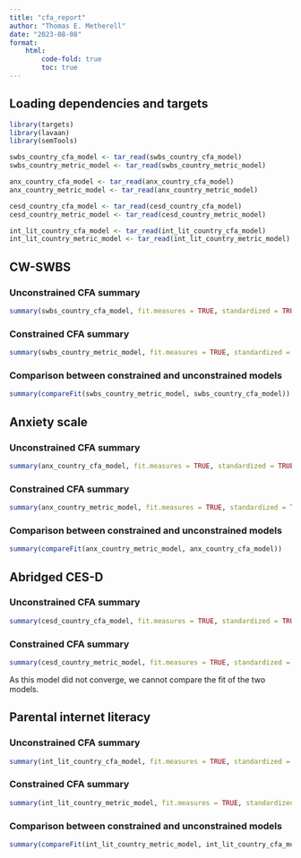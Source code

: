 ```yaml
---
title: "cfa_report"
author: "Thomas E. Metherell"
date: "2023-08-08"
format:
    html:
        code-fold: true
        toc: true
---
```


## Loading dependencies and targets

```r
library(targets)
library(lavaan)
library(semTools)

swbs_country_cfa_model <- tar_read(swbs_country_cfa_model)
swbs_country_metric_model <- tar_read(swbs_country_metric_model)

anx_country_cfa_model <- tar_read(anx_country_cfa_model)
anx_country_metric_model <- tar_read(anx_country_metric_model)

cesd_country_cfa_model <- tar_read(cesd_country_cfa_model)
cesd_country_metric_model <- tar_read(cesd_country_metric_model)

int_lit_country_cfa_model <- tar_read(int_lit_country_cfa_model)
int_lit_country_metric_model <- tar_read(int_lit_country_metric_model)
```

## CW-SWBS
### Unconstrained CFA summary

```r
summary(swbs_country_cfa_model, fit.measures = TRUE, standardized = TRUE)
```

### Constrained CFA summary

```r
summary(swbs_country_metric_model, fit.measures = TRUE, standardized = TRUE)
``` 

### Comparison between constrained and unconstrained models

```r
summary(compareFit(swbs_country_metric_model, swbs_country_cfa_model))
```

## Anxiety scale
### Unconstrained CFA summary

```r
summary(anx_country_cfa_model, fit.measures = TRUE, standardized = TRUE)
```

### Constrained CFA summary

```r
summary(anx_country_metric_model, fit.measures = TRUE, standardized = TRUE)
```

### Comparison between constrained and unconstrained models

```r
summary(compareFit(anx_country_metric_model, anx_country_cfa_model))
```

## Abridged CES-D
### Unconstrained CFA summary

```r
summary(cesd_country_cfa_model, fit.measures = TRUE, standardized = TRUE)
```

### Constrained CFA summary

```r
summary(cesd_country_metric_model, fit.measures = TRUE, standardized = TRUE)
```

As this model did not converge, we cannot compare the fit of the two models.

## Parental internet literacy
### Unconstrained CFA summary

```r
summary(int_lit_country_cfa_model, fit.measures = TRUE, standardized = TRUE)
```

### Constrained CFA summary

```r
summary(int_lit_country_metric_model, fit.measures = TRUE, standardized = TRUE)
```

### Comparison between constrained and unconstrained models

```r
summary(compareFit(int_lit_country_metric_model, int_lit_country_cfa_model))
```